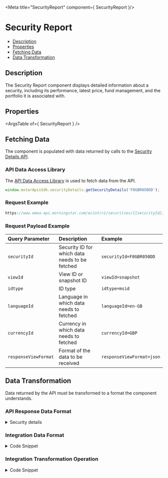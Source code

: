 
<Meta title="SecurityReport" component={ SecurityReport }/>

<style> {
  `
    details {
      padding: 10px;
      font-weight: bold;
      color: white;
      background: #3c3c3c;
    }
    summary {
      font-family: "Nunito Sans","San Francisco",BlinkMacSystemFont,"Segoe UI","Helvetica Neue",Helvetica,Arial,sans-serif;
      cursor: pointer;
    }
    .summary-text {
      padding-left: 5px;
      font-size: 15px;
    }
    .v-application--wrap {
        min-height: 100%
    }
  `}
  
</style>

# Security Report

- [Description](#description)
- [Properties](#properties)
- [Fetching Data](#fetching-data)
- [Data Transformation](#data-transformation)


## Description

The Security Report component displays detailed information about a security, including its performance, latest price, fund management, and the portfolio it is associated with.

<Canvas withSource="open" withToolbar>
  <Story id="tools-securityreport--story-details"></Story>
</Canvas>

## Properties

<ArgsTable of={ SecurityReport } />

## Fetching Data

The component is populated with data returned by calls to the <a href={SECURITY_DETAILS_URL} target="_blank">Security Details API</a>.
<!--
- [API Data Access Library](#api-data-access-library)
- [Request Example](#request)
- [Request Payload Example](#request-payload)
-->
### API Data Access Library

The <a href={DATA_ACCESS_LIBRARY} target="_blank">API Data Access Library</a> is used to fetch data from the API.

``` javascript dark
window.mstarApisSdk.securityDetails.getSecurityDetails('F0GBR050DD');
```

### Request Example

```javascript dark
https://www.emea-api.morningstar.com/ecint/v1/securities/{{securityId}}?viewId={{viewId}}&idtype={{idType}}&languageId={{languageId}}&currencyId={{currencyId}}&responseViewFormat={{responseViewFormat}}

```

### Request Payload Example

| Query Parameter | Description|Example |
| :----------- | :--------| :----------- | 
| `securityId`| Security ID for which data needs to be fetched | `securityId=F0GBR050DD`|
| `viewId` | View ID or snapshot ID | `viewId=snapshot` |
| `idtype` | ID type |`idtype=msid`|
| `languageId`| Language in which data needs to fetched | `languageId=en-GB`|
| `currencyId` | Currency in which data needs to fetched | `currencyId=GBP`|
| `responseViewFormat`| Format of the data to be received | `responseViewFormat=json`|

## Data Transformation

Data returned by the API must be transformed to a format the component understands.
<!--
- [API Response Data Format](#api-response-data-format)
- [Component Data Format](#component-data-format)
- [Transformation Operation](#transformation-operation)
-->
### API Response Data Format
<details>
  <summary><span class="summary-text">Security details</span></summary>

```json dark
[
    {
        "dbgtime": "290",
        "Id": "F0GBR050DD",
        "HasPriceEntitlement": false,
        "PerformanceId": "0P00000VFA",
        "InceptionDate": "1998-11-13T00:00:00",
        "Isin": "GB0004460357",
        "ISINMIC": "GB0004460357XXXXGBP",
        "InvestmentType": "FD",
        "HoldingType": "2",
        "BrandingCompanyId": "BN0000081K",
        "BrandingCompanyName": "Aviva",
        "Type": "Fund",
        "Name": "Aviva Investors UK Lstd Eq Uncons2GBPAcc",
        "LegalName": "Aviva Investors UK Listed Equity Unconstrained Fund 2 GBP Acc",
        "InceptionDate": "1998-11-13T00:00:00",
        "FundAttributes": {
            "UCITS": "true"
        },
        "Domicile": "GBR",
        "ProviderCompany": {
            "Name": "Aviva Investors UK Fund Services Limited",
            "AddressLine1": "St Helens, 1 Undershaft",
            "Phone": "+44 8000512003",
            "City": "London",
            "Country": "United Kingdom",
            "PostalCode": "EC3P 3DQ",
            "Homepage": "http://www.avivainvestors.co.uk"
        },
        "ManagerList": [
            {
                "ManagerId": 81506,
                "DisplayPreference": 1,
                "GivenName": "Chris",
                "FamilyName": "Murphy",
                "StartDate": "2022-05-09T00:00:00",
                "ManagerProvidedBiography": "Chris manages the Aviva Investors UK Equity Income and Aviva Investors UK Equity strategies. Chris joined Aviva Investors in 2006 from Framlington Investment Management where he was responsible for managing the firms UK income and growth retail portfolios. Chris began his investment career in 1988 as a graduate UK equity analyst for Lehman Bros before joining James Capel in UK equity analyst role. Chris holds a BSc (Hons) in Physics from University College, Cardiff and holds the IIMR (Institute of Investment Management Research) qualification."
            }
        ],
        "CollectedSRRI": {
            "Date": "2022-07-25T00:00:00",
            "Rank": 6
        },
        "RiskAndRating": [
            {
                "Date": "2022-06-30T00:00:00",
                "TimePeriod": "M36",
                "RatingValue": 5,
                "RiskAdjustedReturn": 2.14,
                "RiskRatingValue": 5,
                "RiskScore": 6.76,
                "CategoryRank": 2.41,
                "PerformanceRatingValue": 5
            },
            {
                "Date": "2022-06-30T00:00:00",
                "TimePeriod": "M60",
                "RatingValue": 3,
                "RiskAdjustedReturn": 0.62,
                "RiskRatingValue": 5,
                "RiskScore": 4.59,
                "CategoryRank": 34.79,
                "PerformanceRatingValue": 5
            },
            {
                "Date": "2022-06-30T00:00:00",
                "TimePeriod": "M120",
                "RatingValue": 4,
                "RiskAdjustedReturn": 5.72,
                "RiskRatingValue": 5,
                "RiskScore": 2.88,
                "CategoryRank": 11.85,
                "PerformanceRatingValue": 5
            },
            {
                "Date": "2022-06-30T00:00:00",
                "TimePeriod": "M255",
                "RatingValue": 5,
                "RiskAdjustedReturn": 5.81,
                "RiskRatingValue": 2,
                "RiskScore": 1,
                "PerformanceRatingValue": 5
            }
        ],
        "RiskStatistics": [
            {
                "CurrencyId": "GBP",
                "CurrencyOption": "DISPLAYCURRENCY",
                "Date": "2022-07-31T00:00:00",
                "Type": "MonthEnd",
                "ReturnType": "ItPostTax",
                "benchmarkType": "CategoryPrimaryIndexId",
                "Alphas": [
                    {
                        "Value": -4.03037,
                        "Frequency": "M",
                        "TimePeriod": "M12"
                    },
                    {
                        "Value": 6.95719,
                        "Frequency": "M",
                        "TimePeriod": "M36"
                    },
                    {
                        "Value": 1.86958,
                        "Frequency": "M",
                        "TimePeriod": "M60"
                    }
                ],
                "Betas": [
                    {
                        "Value": 1.14395,
                        "Frequency": "M",
                        "TimePeriod": "M12"
                    },
                    {
                        "Value": 1.50904,
                        "Frequency": "M",
                        "TimePeriod": "M36"
                    },
                    {
                        "Value": 1.40671,
                        "Frequency": "M",
                        "TimePeriod": "M60"
                    }
                ],
                "RSquareds": [
                    {
                        "Value": 76.849,
                        "Frequency": "M",
                        "TimePeriod": "M12"
                    },
                    {
                        "Value": 89.74,
                        "Frequency": "M",
                        "TimePeriod": "M36"
                    },
                    {
                        "Value": 85.637,
                        "Frequency": "M",
                        "TimePeriod": "M60"
                    }
                ],
                "InformationRatios": [
                    {
                        "Value": -0.56873,
                        "Frequency": "M",
                        "TimePeriod": "M12"
                    },
                    {
                        "Value": 0.66298,
                        "Frequency": "M",
                        "TimePeriod": "M36"
                    },
                    {
                        "Value": 0.26159,
                        "Frequency": "M",
                        "TimePeriod": "M60"
                    }
                ],
                "TrackingErrors": [
                    {
                        "Value": 6.49784,
                        "Frequency": "M",
                        "TimePeriod": "M12"
                    },
                    {
                        "Value": 11.49745,
                        "Frequency": "M",
                        "TimePeriod": "M36"
                    },
                    {
                        "Value": 9.81499,
                        "Frequency": "M",
                        "TimePeriod": "M60"
                    }
                ],
                "StandardDeviations": [
                    {
                        "Value": 13.15,
                        "Frequency": "M",
                        "TimePeriod": "M12"
                    },
                    {
                        "Value": 25.38,
                        "Frequency": "M",
                        "TimePeriod": "M36"
                    },
                    {
                        "Value": 21.13,
                        "Frequency": "M",
                        "TimePeriod": "M60"
                    }
                ],
                "SharpeRatios": [
                    {
                        "Frequency": "M",
                        "TimePeriod": "M12",
                        "Value": 0.16661
                    },
                    {
                        "Frequency": "M",
                        "TimePeriod": "M36",
                        "Value": 0.51608
                    },
                    {
                        "Frequency": "M",
                        "TimePeriod": "M60",
                        "Value": 0.38326
                    }
                ]
            },
            {
                "CurrencyId": "GBP",
                "CurrencyOption": "BENCHMARKCURRENCY",
                "Date": "2022-07-31T00:00:00",
                "Type": "MonthEnd",
                "ReturnType": "ItPostTax",
                "benchmarkType": "CategoryPrimaryIndexId",
                "Alphas": [
                    {
                        "Value": -4.03037,
                        "Frequency": "M",
                        "TimePeriod": "M12"
                    },
                    {
                        "Value": 6.95719,
                        "Frequency": "M",
                        "TimePeriod": "M36"
                    },
                    {
                        "Value": 1.86958,
                        "Frequency": "M",
                        "TimePeriod": "M60"
                    }
                ],
                "Betas": [
                    {
                        "Value": 1.14395,
                        "Frequency": "M",
                        "TimePeriod": "M12"
                    },
                    {
                        "Value": 1.50904,
                        "Frequency": "M",
                        "TimePeriod": "M36"
                    },
                    {
                        "Value": 1.40671,
                        "Frequency": "M",
                        "TimePeriod": "M60"
                    }
                ],
                "RSquareds": [
                    {
                        "Value": 76.849,
                        "Frequency": "M",
                        "TimePeriod": "M12"
                    },
                    {
                        "Value": 89.74,
                        "Frequency": "M",
                        "TimePeriod": "M36"
                    },
                    {
                        "Value": 85.637,
                        "Frequency": "M",
                        "TimePeriod": "M60"
                    }
                ],
                "InformationRatios": [
                    {
                        "Value": -0.56873,
                        "Frequency": "M",
                        "TimePeriod": "M12"
                    },
                    {
                        "Value": 0.66298,
                        "Frequency": "M",
                        "TimePeriod": "M36"
                    },
                    {
                        "Value": 0.26159,
                        "Frequency": "M",
                        "TimePeriod": "M60"
                    }
                ],
                "TrackingErrors": [
                    {
                        "Value": 6.49784,
                        "Frequency": "M",
                        "TimePeriod": "M12"
                    },
                    {
                        "Value": 11.49745,
                        "Frequency": "M",
                        "TimePeriod": "M36"
                    },
                    {
                        "Value": 9.81499,
                        "Frequency": "M",
                        "TimePeriod": "M60"
                    }
                ],
                "SortinoRatios": [
                    {
                        "Value": 0.25034,
                        "Frequency": "M",
                        "TimePeriod": "M12"
                    },
                    {
                        "Value": 0.82106,
                        "Frequency": "M",
                        "TimePeriod": "M36"
                    },
                    {
                        "Value": 0.59864,
                        "Frequency": "M",
                        "TimePeriod": "M60"
                    }
                ],
                "StandardDeviations": [
                    {
                        "Value": 13.15,
                        "Frequency": "M",
                        "TimePeriod": "M12"
                    },
                    {
                        "Value": 25.38,
                        "Frequency": "M",
                        "TimePeriod": "M36"
                    },
                    {
                        "Value": 21.13,
                        "Frequency": "M",
                        "TimePeriod": "M60"
                    }
                ],
                "SharpeRatios": [
                    {
                        "Frequency": "M",
                        "TimePeriod": "M12",
                        "Value": 0.16661
                    },
                    {
                        "Frequency": "M",
                        "TimePeriod": "M36",
                        "Value": 0.51608
                    },
                    {
                        "Frequency": "M",
                        "TimePeriod": "M60",
                        "Value": 0.38326
                    }
                ]
            }
        ]
    }
]
```
</details>

### Integration Data Format
<details>
  <summary><span class="summary-text">Code Snippet</span></summary>

```json dark
{
    securityDetails: [
        {
            "dbgtime": "225",
            "Id": "F0GBR050DD",
            "HasPriceEntitlement": false,
            "PerformanceId": "0P00000VFA",
            "InceptionDate": "1998-11-13T00:00:00",
            "Isin": "GB0004460357",
            "ISINMIC": "GB0004460357XXXXGBP",
        }
    ],
    portfolio: {
        "assetAllocation": {
            "benchmark": [
                {
                    "key": "1",
                    "long": 95.94677,
                    "net": 95.93341,
                    "short": 0.01336
                },
                {
                    "key": "2",
                    "long": 0.10942,
                    "net": 0.06613,
                    "short": 0.04329
                },
            ],
            "portfolio": [
                {
                    "key": "1",
                    "long": 93.66822,
                    "net": 93.66822,
                    "short": 0
                },
                {
                    "key": "2",
                    "long": 0.16829,
                    "net": 0.16829,
                    "short": 0
                },
            ]
        },
        "stockRegions": {
            "portfolio": [
                {
                    "Value": 0,
                    "Id": "Americas",
                    "ExposureItem": [
                        {
                            "Value": 0,
                            "Id": "NorthAmerica"
                        },
                        {
                            "Value": 0,
                            "Id": "LatinAmerica"
                        }
                    ]
                },
            ],
            "benchmark": [
                {
                    "Value": 4.037196,
                    "Id": "Americas",
                    "ExposureItem": [
                        {
                            "Value": 3.911401,
                            "Id": "NorthAmerica"
                        },
                        {
                            "Value": 0.125795,
                            "Id": "LatinAmerica"
                        }
                    ]
                },
            ]
        },
        "stockSectors": {
            "portfolio": {
                "BasicMaterials": 5.983311,
                "ConsumerCyclical": 5.78715,
                "FinancialServices": 18.49825,
                "CommunicationServices": 7.540018,
                "Energy": 5.368267,
                "Industrials": 24.422021,
                "Technology": 7.497837,
                "ConsumerDefensive": 15.608988,
                "Healthcare": 3.807524,
                "Utilities": 5.486632
            },
            "benchmark": {
                "BasicMaterials": 9.879306,
                "ConsumerCyclical": 8.085722,
                "FinancialServices": 15.837178,
                "RealEstate": 2.107569,
                "CommunicationServices": 5.899146,
                "Energy": 13.306873,
                "Industrials": 9.106696,
                "Technology": 2.064189,
                "ConsumerDefensive": 17.98048,
                "Healthcare": 12.165912,
                "Utilities": 3.566928
            }
        },
        "stockStats": {
            "portfolio": {
                "prospectiveEarningsYield": 9.85808,
                "prospectiveBookValueYield": 1.42085,
                "prospectiveRevenueYield": 0.79842, 
            },
            "benchmark": {
                "prospectiveEarningsYield": 9.29681,
                "prospectiveBookValueYield": 1.38378,
                "prospectiveRevenueYield": 0.9631,
            }
        },
        "portfolioHoldings": {
            "topHoldings": [
                {
                    "id": "F0GBR06KUM",
                    "externalId": "3166330",
                    "detailHoldingTypeId": "FO",
                    "externalName": "AVIVA INV-GBP LIQUIDITY-3",
                    "isin": "IE0031663309",
                    "currencyId": "GBP",
                    "cusip": "G6271E119",
                    "countryId": "IRL",
                    "securityName": "Aviva Investors Stlg Lqudty 3 GBP Inc",
                    "weighting": 5.30058,
                    "marketValue": 10000000,
                    "numberOfShare": 10000000,
                    "shareChange": 6500000,
                    "localCurrencyCode": "GBP",
                    "globalSectorId": null
                }
            ]
        }
    },
    performance: {
        "annualPerformance": {
            "labels": [
                "Sep 30, 2021 - Sep 30, 2022"
            ],
            "datasets": [
                {
                    "label": "Fund",
                    "backgroundColor": "#024A7A",
                    "data": [
                        19.79979,
                        17.84706,
                        4.06846,
                        6.48435,
                        14.16025,
                        14.16258,
                        3.41969,
                        -2.97267,
                        -14.24909,
                        58.04675,
                        -13.41183
                    ]
                },
            ]
        },
        "calendarYearReturns": {
            "labels": [
                2012,
                2013,
                2014,
            ],
            "datasets": [
                {
                    "label": "Fund",
                    "backgroundColor": "#024A7A",
                    "data": [
                        13.56655,
                        24.81813,
                        0.66931,
                        9.69245,
                        10.83988,
                        14.08751,
                        -11.96648,
                        22.4675,
                        1.12808,
                        22.32789,
                        -9.248484
                    ]
                },
            ]
        },
        "performanceGraph": {
            "portfolio": [
                [
                    "2012-12-31T00:00:00",
                    10000
                ],
                [
                    "2013-01-31T00:00:00",
                    10432.484999999999
                ],
            ],
            "portfolioName": "Aviva Investors UK Listed Equity Unconstrained Fund 2 GBP Acc",
            "benchmark": [
                [
                    "2012-12-31T00:00:00",
                    10000
                ],
                [
                    "2013-01-31T00:00:00",
                    10622.983999999999
                ],
            ],   
            "benchmarkName": "UK Large-Cap Equity"
        },
        "trailingReturns": {
            "labels": [
                "1M",
                "3M",
                "6M",
                "1Y(ann)",
                "3Y(ann)",
                "5Y(ann)"
            ],
            "datasets": [
                {
                    "label": "Fund",
                    "backgroundColor": "#024A7A",
                    "data": [
                        4.690056,
                        -7.773913,
                        -4.864297,
                        -8.381667,
                        6.276356,
                        4.23249
                    ]
                },
            ]
        }
    }
}
```
</details>

### Integration Transformation Operation
<details>
  <summary><span class="summary-text">Code Snippet</span></summary>

```javascript dark
getPortfolio() {
    const data = this.securityReportData.securityDetails;
    if (!data) {
        return false;
    }
    const currentSecurityObj = this.camelizeKeys(data[0]);

    return {
        assetAllocation: this.getAssetAllocationData(currentSecurityObj),
        stockRegions: this.getStockRegionsData(currentSecurityObj),
        stockSectors: this.getStockSectorsData(currentSecurityObj),
        stockStats: this.getStockStatsData(currentSecurityObj),
        portfolioHoldings: this.getPortfolioHoldings(currentSecurityObj),
    };
},
getAssetAllocationData(data) {
    const portfolio = this.getComponentData(data, 'portfolios[0].assetAllocations');
    const benchmark = this.getComponentData(data, 'portfolios[0].assetAllocations', '', 'PrimaryBenchmark');
    const assetType = assetAllocationMapping.default;
    const assetObject = assetAllocationMapping
        .assetAllocation[assetType];
    const getParsedData = (modelData, type) => {
        const assetData = filter(modelData, (item) => item.type === type);
        const long = this.getFilteredvalues(assetData, 'L');
        const net = this.getFilteredvalues(assetData, 'N');
        const short = this.getFilteredvalues(assetData, 'S');
        const results = [];
        Object.keys(assetObject).forEach((item) => {
            results.push({
                key: item,
                long: filter(long, (arr) => arr.type === item)[0]?.value,
                net: filter(net, (arr) => arr.type === item)[0]?.value,
                short: filter(short, (arr) => arr.type === item)[0]?.value,
            });
        });
        return results;
    };

    return {
        benchmark: getParsedData(benchmark, assetType),
        portfolio: getParsedData(portfolio, assetType),
    };
},
getStockRegionsData(data) {
    const portfolioData = this.getComponentData(data, 'portfolios[0].regionalExposure', 'N');
    const benchmarkData = this.getComponentData(data, 'portfolios[0].regionalExposure', 'N', 'PrimaryBenchmark');
    const portfolioValues = this.getValues(portfolioData.breakdownValues);
    const benchmarkValues = this.getValues(benchmarkData.breakdownValues);
    return {
        portfolio: this.getStockRegionsParsedData(portfolioValues),
        benchmark: this.getStockRegionsParsedData(benchmarkValues),
    };
},
getStockRegionsParsedData(regionValues) {
    const regionMapping = stockRegionsMapping.regions;
    const stockRegionsParsedData = [];
    Object.keys(regionMapping).forEach((region) => {
        const data = regionMapping[region];
        const subRegionalModel = {};
        const { keys, subRegions } = data;
        if (typeof regionValues[keys[0]] === 'number') {
            subRegionalModel.Value = keys.reduce((sum, key) => sum + regionValues[key], 0);
            subRegionalModel.Id = data.name;
        }
        if (subRegions) {
            subRegionalModel.ExposureItem = [];
            Object.keys(subRegions).forEach((subRegion) => {
                const subRegionObj = {};
                subRegionObj.Value = regionValues[subRegions[subRegion].key];
                subRegionObj.Id = subRegion;
                subRegionalModel.ExposureItem.push(subRegionObj);
            });
        }
        stockRegionsParsedData.push(subRegionalModel);
    });
    return stockRegionsParsedData;
},
getStockSectorsData(data) {
    let portfolioData = this.getComponentData(data, 'portfolios[0].globalStockSectorBreakdown', 'N');
    let benchmarkData = this.getComponentData(data, 'portfolios[0].globalStockSectorBreakdown', 'N', 'PrimaryBenchmark');

    portfolioData = this.getValues(portfolioData.breakdownValues);
    benchmarkData = this.getValues(benchmarkData.breakdownValues);
    const portfolio = {};
    const benchmark = {};
    this.sectorTypes.forEach((sectorType) => {
        const mappingKey = stockSectorsMapping.stockSectors[sectorType];
        Object.keys(mappingKey).forEach((dataKey) => {
            portfolio[mappingKey[dataKey]] = portfolioData && portfolioData[dataKey];
            benchmark[mappingKey[dataKey]] = benchmarkData && benchmarkData[dataKey];
        });
    });
    return {
        portfolio,
        benchmark,
    };
},
getStockStatsData(data) {
    const portfolio = this.getComponentData(data, 'portfolios[0].equityStatistics');
    const benchmark = this.getComponentData(data, 'benchmark[0].portfolios[0].equityStatistics');

    return {
        portfolio,
        benchmark,
    };
},
getPortfolioHoldings(data) {
    const holdingsData = this.getComponentData(data, 'portfolios[0].portfolioHoldings');
    const sectorMapping = portfolioHoldingsMapping.topNetUnderlyingHoldings.sector;
    const portfolioHoldingsData = holdingsData.map((holding) => {
        const currHolding = holding;
        const { globalSectorId } = currHolding;
        currHolding.globalSectorId = globalSectorId ? sectorMapping[globalSectorId] : null;
        return currHolding;
    });
    return {
        topHoldings: portfolioHoldingsData,
    };
},
getComponentData(modelData, referenceNode, salePositionType, benchmarkType) {
    let data = modelData;
    if (benchmarkType) {
        data = filter(data.benchmark, (item) => item.type === benchmarkType);
        data = get(data[0], referenceNode, []);
    } else {
        data = get(modelData, referenceNode, []);
    }

    if (salePositionType) {
        data = data.find(
            (item) => item.salePosition === salePositionType,
        ) || {};
    }
    return data;
},
getValues(data) {
    return data?.reduce((acc, obj) => ({ ...acc, [obj.type]: obj.value }), {});
},
getFilteredvalues(modelData, salePositionType) {
    const data = modelData.find(
        (item) => item.salePosition === salePositionType,
    ) || {};
    const { breakdownValues } = data;
    return breakdownValues;
},
getPerformance() {
    const securityDetails = this.securityReportData.securityDetails[0];
    const benchmarkData = securityDetails.Benchmark.find((benchmark) => benchmark.Type === 'Category');
    return {
        annualPerformance: this.getAnnualPerformance(securityDetails, benchmarkData),
        calendarYearReturns: this.getCalendarYearReturns(securityDetails, benchmarkData),
        performanceGraph: this.getPerformanceChartData(securityDetails, benchmarkData),
        trailingReturns: this.getTrailingReturns(securityDetails, benchmarkData),
    };
},
getAnnualPerformance(securityDetails, benchmarkDetails) {
    const filterItem = 'HistoricalPerformanceSeries';
    const filters = {
        Frequency: 'Q',
        ReturnType: 'GbPostTax',
        TimePeriod: 'M12',
    };
    const pickItem = 'Return';
    const labels = [];
    const fundData = [];
    const benchmarkData = [];
    const fundReturns = this.getFilteredData(securityDetails, filterItem, filters, pickItem) || [];
    const benchmarkReturns = this.getFilteredData(benchmarkDetails, filterItem, filters, pickItem) || [];
    const dates = fundReturns.map((dataItem) => dataItem.Date);
    benchmarkReturns.forEach((dataItem) => {
        if (dates.indexOf(dataItem.Date) === -1) {
            dates.push(dataItem.Date);
        }
    });
    dates.sort().forEach((date) => {
        const currentDate = new Date(date);
        const lastYearDate = new Date(currentDate.getTime()).setFullYear(currentDate.getFullYear() - 1);
        labels.push(`${this.formatDate(lastYearDate)} - ${this.formatDate(currentDate)}`);
        let returnDataItem = fundReturns.find((dataItem) => dataItem.Date === date) || {};
        fundData.push(returnDataItem.Value);
        returnDataItem = benchmarkReturns.find((dataItem) => dataItem.Date === date) || {};
        benchmarkData.push(returnDataItem.Value);
    });
    return {
        labels,
        datasets: [
            {
                label: 'Fund',
                backgroundColor: '#024A7A',
                data: fundData,
            },
            {
                label: benchmarkDetails.Name,
                backgroundColor: '#1DADE2',
                data: benchmarkData,
            },
        ],
    };
},
getPerformanceChartData(securityDetails, benchmarkData) {
    return {
        portfolio: this.parseHistoricDetailsData('GrowthOf10K[0]', 'StartValue', 'HistoryDetails', securityDetails),
        portfolioName: securityDetails?.LegalName,
        benchmark: this.parseHistoricDetailsData('GrowthOf10K[0]', 'StartValue', 'HistoryDetails', benchmarkData),
        benchmarkName: benchmarkData?.Name,
    };
},
getCalendarYearReturns(securityDetails, benchmarkDetails) {
    let filterItem = 'HistoricalPerformanceSeries';
    let filters = {
        Frequency: 'Y',
        ReturnType: 'GbPostTax',
    };
    const pickItem = 'Return';
    const labels = [];
    const fundData = [];
    const benchmarkData = [];
    let fundReturns = this.getFilteredData(
        securityDetails,
        filterItem,
        filters,
        pickItem,
    ) || [];
    let benchmarkReturns = this.getFilteredData(
        benchmarkDetails,
        filterItem,
        filters,
        pickItem,
    ) || [];
    fundReturns.forEach((dataItem) => {
        labels.unshift(new Date(dataItem.Date).getFullYear());
        fundData.unshift(dataItem.Value);
        const sameDateBenchmarkData = find(benchmarkReturns, { Date: dataItem.Date }) || {};
        benchmarkData.unshift(sameDateBenchmarkData.Value);
    });
    filterItem = 'TrailingPerformance';
    filters = {
        Type: 'DayEnd',
        ReturnType: 'GbPostTax',
    };
    fundReturns = this.getFilteredData(
        securityDetails,
        filterItem,
        filters,
        pickItem,
    ) || [];
    benchmarkReturns = this.getFilteredData(
        benchmarkDetails,
        filterItem,
        filters,
        pickItem,
    ) || [];
    labels.push('YTD');
    let dataItem = find(fundReturns, { TimePeriod: 'M0' }) || {};
    fundData.push(dataItem.Value);
    dataItem = find(benchmarkReturns, { TimePeriod: 'M0' }) || {};
    benchmarkData.push(dataItem.Value);
    return {
        labels,
        datasets: [
            {
                label: 'Fund',
                backgroundColor: '#024A7A',
                data: fundData,
            },
            {
                label: benchmarkDetails.Name,
                backgroundColor: '#1DADE2',
                data: benchmarkData,
            },
        ],
    };
},
getFilteredData(data, filterItem, filters, pickItem) {
    const filteredData = find(get(data, filterItem, []), filters) || {};
    return filteredData[pickItem];
},
getTrailingPerformance(data, filterItem, filters, pickItem, timePeriods) {
    const returns = this.getFilteredData(data, filterItem, filters, pickItem) || [];
    return timePeriods.map((timePeriod) => {
        const returnData = returns
            .find((dataItem) => dataItem.Annualized && dataItem.TimePeriod === timePeriod)
            || {};
        return returnData.Value;
    });
},
getTrailingReturns(securityDetails, benchmarkDetails) {
    const timePeriods = {
        M1: '1M',
        M3: '3M',
        M6: '6M',
        M12: '1Y(ann)',
        M36: '3Y(ann)',
        M60: '5Y(ann)',
    };
    const filterItem = 'TrailingPerformance';
    const filters = {
        Type: 'DayEnd',
        ReturnType: 'GbPostTax',
    };
    const pickItem = 'Return';
    const timePeriodDataPoints = Object.keys(timePeriods);
    const fundReturns = this.getTrailingPerformance(
        securityDetails,
        filterItem,
        filters,
        pickItem,
        timePeriodDataPoints,
    );
    const benchmarkReturns = this.getTrailingPerformance(
        benchmarkDetails,
        filterItem,
        filters,
        pickItem,
        timePeriodDataPoints,
    );
    return {
        labels: Object.values(timePeriods),
        datasets: [
            {
                label: 'Fund',
                backgroundColor: '#024A7A',
                data: fundReturns,
            },
            {
                label: benchmarkDetails.Name,
                backgroundColor: '#1DADE2',
                data: benchmarkReturns,
            },
        ],
    };
},
parseHistoricDetailsData(growth10KReference, startValueRef, historicDetailsRef, data = {}) {
    const growth10KData = get(data, growth10KReference, {});
    const rebaseValue = 10000 / get(growth10KData, startValueRef, 10000);
    const timeSeriesData = get(growth10KData, historicDetailsRef, []);
    const timeSeriesDetails = [];

    const details = timeSeriesData.map((item) => [item.EndDate, item.Value * rebaseValue]);
    timeSeriesDetails.push(...details);

    return timeSeriesDetails;
},
```
</details>
&nbsp;
